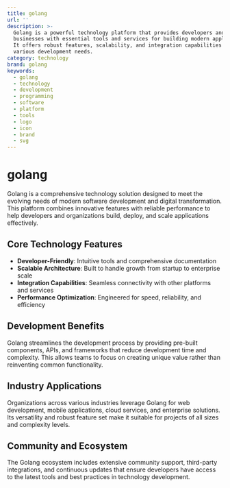 ```yaml
---
title: golang
url: ''
description: >-
  Golang is a powerful technology platform that provides developers and
  businesses with essential tools and services for building modern applications.
  It offers robust features, scalability, and integration capabilities for
  various development needs.
category: technology
brand: golang
keywords:
  - golang
  - technology
  - development
  - programming
  - software
  - platform
  - tools
  - logo
  - icon
  - brand
  - svg
---
```


# golang

Golang is a comprehensive technology solution designed to meet the evolving needs of modern software development and digital transformation. This platform combines innovative features with reliable performance to help developers and organizations build, deploy, and scale applications effectively.

## Core Technology Features

- **Developer-Friendly**: Intuitive tools and comprehensive documentation
- **Scalable Architecture**: Built to handle growth from startup to enterprise scale
- **Integration Capabilities**: Seamless connectivity with other platforms and services
- **Performance Optimization**: Engineered for speed, reliability, and efficiency

## Development Benefits

Golang streamlines the development process by providing pre-built components, APIs, and frameworks that reduce development time and complexity. This allows teams to focus on creating unique value rather than reinventing common functionality.

## Industry Applications

Organizations across various industries leverage Golang for web development, mobile applications, cloud services, and enterprise solutions. Its versatility and robust feature set make it suitable for projects of all sizes and complexity levels.

## Community and Ecosystem

The Golang ecosystem includes extensive community support, third-party integrations, and continuous updates that ensure developers have access to the latest tools and best practices in technology development.
